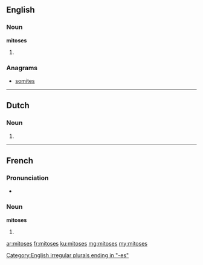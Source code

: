 ==English==

===Noun===
'''mitoses'''

# {{plural of|mitosis}}

===Anagrams===
* [[somites#English|somites]]

----

==Dutch==
===Noun===
{{head|nl}}

# {{nl-noun-form|pl=1|mitose}}

----

==French==

===Pronunciation===
* {{IPA|/mi.tɔz/|lang=fr}}

===Noun===
'''mitoses''' {{f-p}}

# {{plural of|mitose|lang=fr}}

[[Category:English irregular plurals ending in "-es"]]

[[ar:mitoses]]
[[fr:mitoses]]
[[ku:mitoses]]
[[mg:mitoses]]
[[my:mitoses]]